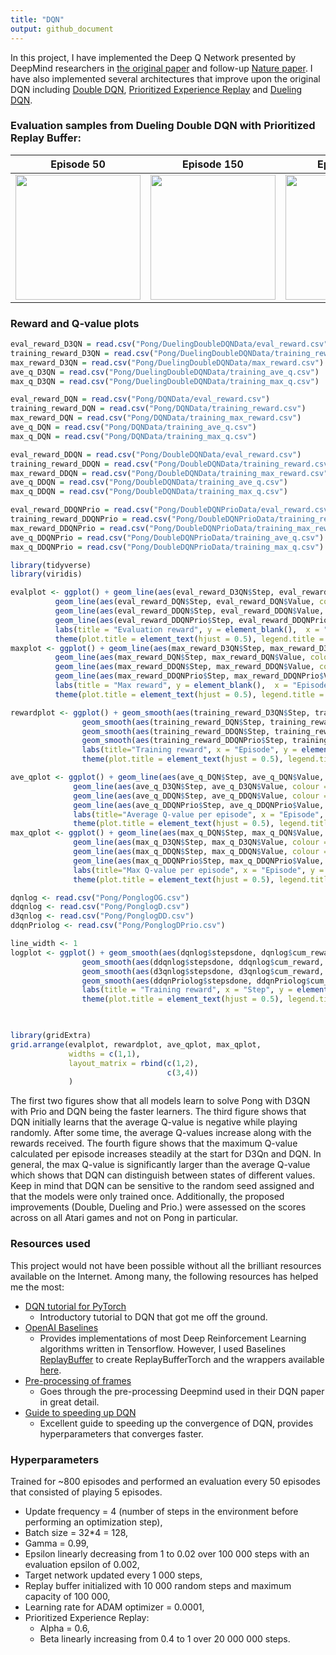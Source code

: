 ```yaml
---
title: "DQN"
output: github_document
---
```

In this project, I have implemented the Deep Q Network presented by DeepMind researchers in [the original paper](https://www.cs.toronto.edu/~vmnih/docs/dqn.pdf) and follow-up [Nature paper](https://web.stanford.edu/class/psych209/Readings/MnihEtAlHassibis15NatureControlDeepRL.pdf). I have also implemented several architectures that improve upon the original DQN including [Double DQN](https://arxiv.org/abs/1509.06461), [Prioritized Experience Replay](https://arxiv.org/abs/1511.05952) and [Dueling DQN](https://arxiv.org/abs/1511.05952).


### Evaluation samples from Dueling Double DQN with Prioritized Replay Buffer:

| Episode 50 | Episode 150 | Episode 750 |
| :-:| :-: | :-: |
| <img src = "Pong/DuelingDoubleDQNGifs/eval_ep_50_step_51540.gif" width = 200 /> | <img src = "Pong/DuelingDoubleDQNGifs/eval_ep_150_step_312995.gif" width = 200 /> | <img src = "Pong/DuelingDoubleDQNGifs/eval_ep_750_step_1730869.gif" width = 200 /> |

### Reward and Q-value plots
```r
eval_reward_D3QN = read.csv("Pong/DuelingDoubleDQNData/eval_reward.csv")
training_reward_D3QN = read.csv("Pong/DuelingDoubleDQNData/training_reward.csv")
max_reward_D3QN = read.csv("Pong/DuelingDoubleDQNData/max_reward.csv")
ave_q_D3QN = read.csv("Pong/DuelingDoubleDQNData/training_ave_q.csv")
max_q_D3QN = read.csv("Pong/DuelingDoubleDQNData/training_max_q.csv")

eval_reward_DQN = read.csv("Pong/DQNData/eval_reward.csv")
training_reward_DQN = read.csv("Pong/DQNData/training_reward.csv")
max_reward_DQN = read.csv("Pong/DQNData/training_max_reward.csv")
ave_q_DQN = read.csv("Pong/DQNData/training_ave_q.csv")
max_q_DQN = read.csv("Pong/DQNData/training_max_q.csv")

eval_reward_DDQN = read.csv("Pong/DoubleDQNData/eval_reward.csv")
training_reward_DDQN = read.csv("Pong/DoubleDQNData/training_reward.csv")
max_reward_DDQN = read.csv("Pong/DoubleDQNData/training_max_reward.csv")
ave_q_DDQN = read.csv("Pong/DoubleDQNData/training_ave_q.csv")
max_q_DDQN = read.csv("Pong/DoubleDQNData/training_max_q.csv")

eval_reward_DDQNPrio = read.csv("Pong/DoubleDQNPrioData/eval_reward.csv")
training_reward_DDQNPrio = read.csv("Pong/DoubleDQNPrioData/training_reward.csv")
max_reward_DDQNPrio = read.csv("Pong/DoubleDQNPrioData/training_max_reward.csv")
ave_q_DDQNPrio = read.csv("Pong/DoubleDQNPrioData/training_ave_q.csv")
max_q_DDQNPrio = read.csv("Pong/DoubleDQNPrioData/training_max_q.csv")

library(tidyverse)
library(viridis)
```

```r
evalplot <- ggplot() + geom_line(aes(eval_reward_D3QN$Step, eval_reward_D3QN$Value, colour = "D3QN w Prio"), size = 1) + 
          geom_line(aes(eval_reward_DQN$Step, eval_reward_DQN$Value, colour = "DQN"), size = 1) +
          geom_line(aes(eval_reward_DDQN$Step, eval_reward_DDQN$Value, colour = "Double DQN"), size = 1) +
          geom_line(aes(eval_reward_DDQNPrio$Step, eval_reward_DDQNPrio$Value, colour = "Double DQN w Prio"), size = 1) +
          labs(title = "Evaluation reward", y = element_blank(),  x = "Episode") + 
          theme(plot.title = element_text(hjust = 0.5), legend.title = element_blank(), legend.position = c(0.84,0.25))
maxplot <- ggplot() + geom_line(aes(max_reward_D3QN$Step, max_reward_D3QN$Value, colour = "D3QN w Prio"), size = 1) + 
          geom_line(aes(max_reward_DQN$Step, max_reward_DQN$Value, colour = "DQN"), size = 1) +
          geom_line(aes(max_reward_DDQN$Step, max_reward_DDQN$Value, colour = "Double DQN"), size = 1) +
          geom_line(aes(max_reward_DDQNPrio$Step, max_reward_DDQNPrio$Value, colour = "Double DQN w Prio"), size = 1) +
          labs(title = "Max reward", y = element_blank(),  x = "Episode") + 
          theme(plot.title = element_text(hjust = 0.5), legend.title = element_blank(), legend.position = c(0.84,0.25))
```

```r
rewardplot <- ggplot() + geom_smooth(aes(training_reward_D3QN$Step, training_reward_D3QN$Value, colour = "D3QN"), span = 0.003, se = F) + 
                geom_smooth(aes(training_reward_DQN$Step, training_reward_DQN$Value, colour = "DQN"), span = 0.003, se = F) + 
                geom_smooth(aes(training_reward_DDQN$Step, training_reward_DDQN$Value, colour = "Double DQN"), span = 0.003, se = F) + 
                geom_smooth(aes(training_reward_DDQNPrio$Step, training_reward_DDQNPrio$Value, colour = "Double DQN w Prio"), span = 0.003, se = F) +
                labs(title="Training reward", x = "Episode", y = element_blank()) + 
                theme(plot.title = element_text(hjust = 0.5), legend.title=element_blank(),legend.position = "none")
```

```r
ave_qplot <- ggplot() + geom_line(aes(ave_q_DQN$Step, ave_q_DQN$Value, colour = "DQN"), span = 0.005, se = F) +
              geom_line(aes(ave_q_D3QN$Step, ave_q_D3QN$Value, colour = "D3QN"), span = 0.005, se = F) +
              geom_line(aes(ave_q_DDQN$Step, ave_q_DDQN$Value, colour = "Double DQN"), span = 0.005, se = F) +
              geom_line(aes(ave_q_DDQNPrio$Step, ave_q_DDQNPrio$Value, colour = "Double DQN w Prio"), span = 0.005, se = F) +
              labs(title="Average Q-value per episode", x = "Episode", y = element_blank()) + 
              theme(plot.title = element_text(hjust = 0.5), legend.title= element_blank(), legend.position = "none")
max_qplot <- ggplot() + geom_line(aes(max_q_DQN$Step, max_q_DQN$Value, colour = "DQN"), span = 0.005, se = F) +
              geom_line(aes(max_q_D3QN$Step, max_q_D3QN$Value, colour = "D3QN"), span = 0.005, se = F) +
              geom_line(aes(max_q_DDQN$Step, max_q_DDQN$Value, colour = "Double DQN"), span = 0.005, se = F) +
              geom_line(aes(max_q_DDQNPrio$Step, max_q_DDQNPrio$Value, colour = "Double DQN w Prio"), span = 0.005, se = F) +
              labs(title="Max Q-value per episode", x = "Episode", y = element_blank()) + 
              theme(plot.title = element_text(hjust = 0.5), legend.title= element_blank(), legend.position = "none")
```

```r
dqnlog <- read.csv("Pong/PonglogOG.csv")
ddqnlog <- read.csv("Pong/PonglogD.csv")
d3qnlog <- read.csv("Pong/PonglogDD.csv")
ddqnPriolog <- read.csv("Pong/PonglogDPrio.csv")

line_width <- 1
logplot <- ggplot() + geom_smooth(aes(dqnlog$stepsdone, dqnlog$cum_reward, colour = "DQN"), span = 0.01, se = F, size = line_width) +
                geom_smooth(aes(ddqnlog$stepsdone, ddqnlog$cum_reward, colour = "Double DQN"), span = 0.01, se = F, size = line_width) +
                geom_smooth(aes(d3qnlog$stepsdone, d3qnlog$cum_reward, colour = "D3QN"), span = 0.01, se = F, size = line_width) +
                geom_smooth(aes(ddqnPriolog$stepsdone, ddqnPriolog$cum_reward, colour = "Double DQN w Prio"), span = 0.01, se = F, size = 1) +
                labs(title = "Training reward", x = "Step", y = element_blank())+
                theme(plot.title = element_text(hjust = 0.5), legend.title = element_blank(), legend.position = c(0.8,0.3))

  
```


```r
library(gridExtra)
grid.arrange(evalplot, rewardplot, ave_qplot, max_qplot,
             widths = c(1,1),
             layout_matrix = rbind(c(1,2),
                                   c(3,4))
             )
```
The first two figures show that all models learn to solve Pong with D3QN with Prio and DQN being the faster learners. The third figure shows that DQN initially learns that the average Q-value is negative while playing randomly. After some time, the average Q-values increase along with the rewards received. The fourth figure shows that the maximum Q-value calculated per episode increases steadily at the start for D3Qn and DQN. In general, the max Q-value is significantly larger than the average Q-value which shows that DQN can distinguish between states of different values.  Keep in mind that DQN can be sensitive to the random seed assigned and that the models were only trained once. Additionally, the proposed improvements (Double, Dueling and Prio.) were assessed on the scores across on all Atari games and not on Pong in particular.


### Resources used
This project would not have been possible without all the brilliant resources available on the Internet. Among many, the following resources has helped me the most:

- [DQN tutorial for PyTorch](https://pytorch.org/tutorials/intermediate/reinforcement_q_learning.html) 
  - Introductory tutorial to DQN that got me off the ground.
- [OpenAI Baselines](https://github.com/openai/baselines) 
  - Provides implementations of most Deep Reinforcement Learning algorithms written in Tensorflow. However, I used Baselines [ReplayBuffer](https://github.com/openai/baselines/blob/master/baselines/deepq/replay_buffer.py) to create ReplayBufferTorch and the wrappers available [here](https://github.com/openai/baselines/tree/master/baselines/common).
- [Pre-processing of frames](https://danieltakeshi.github.io/2016/11/25/frame-skipping-and-preprocessing-for-deep-q-networks-on-atari-2600-games/)
  - Goes through the pre-processing Deepmind used in their DQN paper in great detail.
- [Guide to speeding up DQN](https://medium.com/@shmuma/speeding-up-dqn-on-pytorch-solving-pong-in-30-minutes-81a1bd2dff55)
  - Excellent guide to speeding up the convergence of DQN, provides hyperparameters that converges faster.

### Hyperparameters
Trained for ~800 episodes and performed an evaluation every 50 episodes that consisted of playing 5 episodes. 

- Update frequency = 4 (number of steps in the environment before performing an optimization step),
- Batch size = 32*4 = 128,
- Gamma = 0.99,
- Epsilon linearly decreasing from 1 to 0.02 over 100 000 steps with an evaluation epsilon of 0.002,
- Target network updated every 1 000 steps,
- Replay buffer initialized with 10 000 random steps and maximum capacity of 100 000,
- Learning rate for ADAM optimizer = 0.0001,
- Prioritized Experience Replay:
  - Alpha = 0.6,
  - Beta linearly increasing from 0.4 to 1 over 20 000 000 steps.

